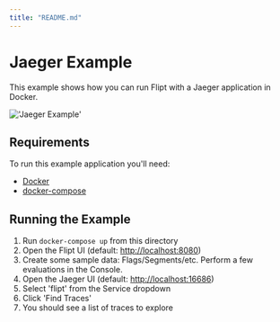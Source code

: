 ```yaml
---
title: "README.md"
---
```


# Jaeger Example

This example shows how you can run Flipt with a Jaeger application in Docker.

!['Jaeger Example'](../../images/jaeger.jpg)

## Requirements

To run this example application you'll need:

* [Docker](https://docs.docker.com/install/)
* [docker-compose](https://docs.docker.com/compose/install/)

## Running the Example

1. Run `docker-compose up` from this directory
1. Open the Flipt UI (default: [http://localhost:8080](http://localhost:8080))
1. Create some sample data: Flags/Segments/etc. Perform a few evaluations in the Console.
1. Open the Jaeger UI (default: [http://localhost:16686](http://localhost:16686))
1. Select 'flipt' from the Service dropdown
1. Click 'Find Traces'
1. You should see a list of traces to explore
